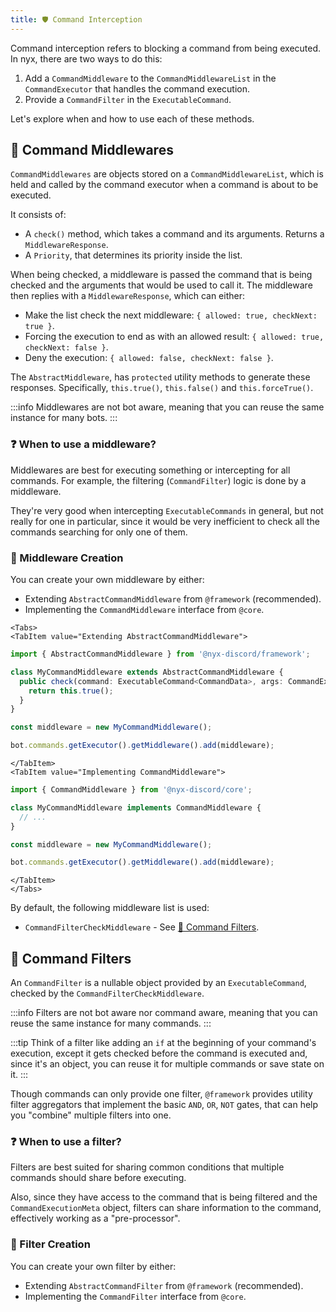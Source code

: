 ```yaml
---
title: ️🛡️ Command Interception
---
```



Command interception refers to blocking a command from being executed. In nyx, there are two ways to do this:

1. Add a `CommandMiddleware` to the `CommandMiddlewareList` in the `CommandExecutor` that handles
the command execution.
2. Provide a `CommandFilter` in the `ExecutableCommand`.

Let's explore when and how to use each of these methods.

## 🚦 Command Middlewares

`CommandMiddlewares` are objects stored on a `CommandMiddlewareList`, which is held and called by
the command executor when a command is about to be executed.

It consists of:
* A `check()` method, which takes a command and its arguments. Returns a `MiddlewareResponse`.
* A `Priority`, that determines its priority inside the list.

When being checked, a middleware is passed the command that is being checked and the arguments that would be
used to call it. The middleware then replies with a `MiddlewareResponse`, which can either:

* Make the list check the next middleware: `{ allowed: true, checkNext: true }`.
* Forcing the execution to end as with an allowed result: `{ allowed: true, checkNext: false }`.
* Deny the execution: `{ allowed: false, checkNext: false }`.

The `AbstractMiddleware`, has `protected` utility methods to generate these responses. Specifically, `this.true()`,
`this.false()` and `this.forceTrue()`.

:::info
Middlewares are not bot aware, meaning that you can reuse the same instance for many bots.
:::

### ❓ When to use a middleware?

Middlewares are best for executing something or intercepting for all commands. For example, the filtering
(`CommandFilter`) logic is done by a middleware.

They're very good when intercepting `ExecutableCommands` in general, but not really for one in particular, since it
would be very inefficient to check all the commands searching for only one of them.

### 👷‍ Middleware Creation

You can create your own middleware by either:

* Extending `AbstractCommandMiddleware` from `@framework` (recommended).
* Implementing the `CommandMiddleware` interface from `@core`.


```mdx-code-block
<Tabs>
<TabItem value="Extending AbstractCommandMiddleware">
```

```ts
import { AbstractCommandMiddleware } from '@nyx-discord/framework';

class MyCommandMiddleware extends AbstractCommandMiddleware {
  public check(command: ExecutableCommand<CommandData>, args: CommandExecutionArgs): MiddlewareResponse {
    return this.true();
  }
}

const middleware = new MyCommandMiddleware();

bot.commands.getExecutor().getMiddleware().add(middleware);
```

```mdx-code-block
</TabItem>
<TabItem value="Implementing CommandMiddleware">
```

```ts
import { CommandMiddleware } from '@nyx-discord/core';

class MyCommandMiddleware implements CommandMiddleware {
  // ...
}

const middleware = new MyCommandMiddleware();

bot.commands.getExecutor().getMiddleware().add(middleware);
```

```mdx-code-block
</TabItem>
</Tabs>
```

By default, the following middleware list is used:

* `CommandFilterCheckMiddleware` - See [🚧 Command Filters](#-command-filters).

## 🚧 Command Filters

An `CommandFilter` is a nullable object provided by an `ExecutableCommand`, checked by the `CommandFilterCheckMiddleware`.

:::info
Filters are not bot aware nor command aware, meaning that you can reuse the same instance for many commands.
:::

:::tip
Think of a filter like adding an `if` at the beginning of your command's execution, except it gets checked before the
command is executed and, since it's an object, you can reuse it for multiple commands or save state on it.
:::

Though commands can only provide one filter, `@framework` provides utility filter aggregators that implement the
basic `AND`, `OR`, `NOT` gates, that can help you "combine" multiple filters into one.

### ❓ When to use a filter?

Filters are best suited for sharing common conditions that multiple commands should share before executing.

Also, since they have access to the command that is being filtered and the `CommandExecutionMeta` object, filters can
share information to the command, effectively working as a "pre-processor".

### 👷‍ Filter Creation

You can create your own filter by either:

* Extending `AbstractCommandFilter` from `@framework` (recommended).
* Implementing the `CommandFilter` interface from `@core`.
